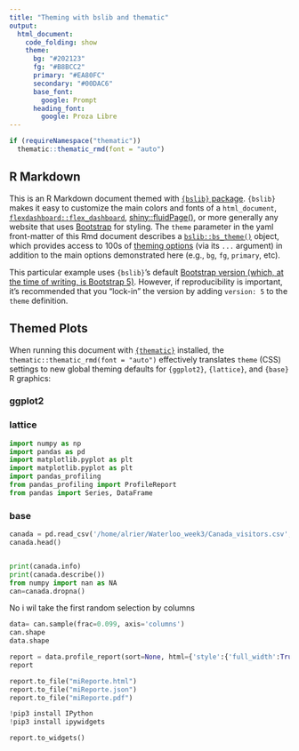 ```yaml
---
title: "Theming with bslib and thematic"
output: 
  html_document:
    code_folding: show
    theme:
      bg: "#202123"
      fg: "#B8BCC2"
      primary: "#EA80FC"
      secondary: "#00DAC6"
      base_font:
        google: Prompt
      heading_font:
        google: Proza Libre
---
```


```r
if (requireNamespace("thematic")) 
  thematic::thematic_rmd(font = "auto")
```

## R Markdown

This is an R Markdown document themed with [`{bslib}` package](https://rstudio.github.io/bslib/). `{bslib}` makes it easy to customize the main colors and fonts of a `html_document`, [`flexdashboard::flex_dashboard`](https://flexdashboard-pkg.netlify.app/articles/articles/theme.html), [shiny::fluidPage()](https://shiny.rstudio.com/reference/shiny/latest/fluidPage.html), or more generally any website that uses [Bootstrap](https://getbootstrap.com/) for styling. The `theme` parameter in the yaml front-matter of this Rmd document describes a [`bslib::bs_theme()`](https://rstudio.github.io/bslib/reference/bs_theme.html) object, which provides access to 100s of [theming options](https://rstudio.github.io/bslib/articles/bs5-variables.html) (via its `...` argument) in addition to the main options demonstrated here (e.g., `bg`, `fg`, `primary`, etc).

This particular example uses `{bslib}`'s default [Bootstrap version (which, at the time of writing, is Bootstrap 5)](https://rstudio.github.io/bslib/articles/bslib.html#versions). However, if reproducibility is important, it's recommended that you "lock-in" the version by adding `version: 5` to the `theme` definition.

## Themed Plots {.tabset .tabset-pills}

When running this document with [`{thematic}`](https://rstudio.github.io/thematic/) installed, the `thematic::thematic_rmd(font = "auto")` effectively translates `theme` (CSS) settings to new global theming defaults for `{ggplot2}`, `{lattice}`, and `{base}` R graphics:

### ggplot2



### lattice

```python
import numpy as np 
import pandas as pd 
import matplotlib.pyplot as plt
import matplotlib.pyplot as plt
import pandas_profiling
from pandas_profiling import ProfileReport
from pandas import Series, DataFrame
```

### base

```python
canada = pd.read_csv('/home/alrier/Waterloo_week3/Canada_visitors.csv', index_col=0)
canada.head()
```
```python
```



```python
print(canada.info)
print(canada.describe())
from numpy import nan as NA  
can=canada.dropna()
```

No i wil take the first random selection by columns
```python
data= can.sample(frac=0.099, axis='columns')
can.shape
data.shape
```

```python
report = data.profile_report(sort=None, html={'style':{'full_width':True}})
report
```

```python
report.to_file("miReporte.html")
report.to_file("miReporte.json")
report.to_file("miReporte.pdf")
```
```python
!pip3 install IPython
!pip3 install ipywidgets
```
```python

report.to_widgets()
```